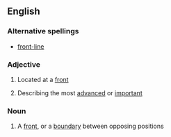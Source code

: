==English==

===Alternative spellings===
*[[front-line]]

===Adjective===
{{en-adj|-}}

#{{military}} Located at a [[front]]
# Describing the most [[advanced]] or [[important]]

===Noun===
{{en-noun}}

#{{military}} A [[front]], or a [[boundary]] between opposing positions